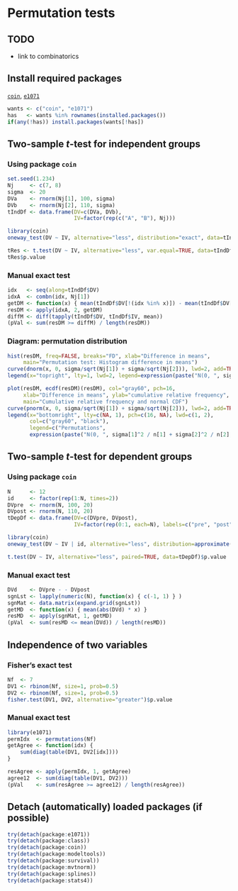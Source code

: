 Permutation tests
=========================

TODO
-------------------------

 - link to combinatorics

Install required packages
-------------------------

[`coin`](http://cran.r-project.org/package=coin), [`e1071`](http://cran.r-project.org/package=e1071)

```r
wants <- c("coin", "e1071")
has   <- wants %in% rownames(installed.packages())
if(any(!has)) install.packages(wants[!has])
```

Two-sample $t$-test for independent groups
-------------------------
    
### Using package `coin`
    
```r
set.seed(1.234)
Nj     <- c(7, 8)
sigma  <- 20
DVa    <- rnorm(Nj[1], 100, sigma)
DVb    <- rnorm(Nj[2], 110, sigma)
tIndDf <- data.frame(DV=c(DVa, DVb),
                     IV=factor(rep(c("A", "B"), Nj)))
```

```r
library(coin)
oneway_test(DV ~ IV, alternative="less", distribution="exact", data=tIndDf)
```

```r
tRes <- t.test(DV ~ IV, alternative="less", var.equal=TRUE, data=tIndDf)
tRes$p.value
```

### Manual exact test

```r
idx   <- seq(along=tIndDf$DV)
idxA  <- combn(idx, Nj[1])
getDM <- function(x) { mean(tIndDf$DV[!(idx %in% x)]) - mean(tIndDf$DV[x]) }
resDM <- apply(idxA, 2, getDM)
diffM <- diff(tapply(tIndDf$DV, tIndDf$IV, mean))
(pVal <- sum(resDM >= diffM) / length(resDM))
```

### Diagram: permutation distribution

```r
hist(resDM, freq=FALSE, breaks="FD", xlab="Difference in means",
     main="Permutation test: Histogram difference in means")
curve(dnorm(x, 0, sigma/sqrt(Nj[1]) + sigma/sqrt(Nj[2])), lwd=2, add=TRUE)
legend(x="topright", lty=1, lwd=2, legend=expression(paste("N(0, ", sigma[1]^2 / n[1] + sigma[2]^2 / n[2], ")")))
```

```r
plot(resDM, ecdf(resDM)(resDM), col="gray60", pch=16,
     xlab="Difference in means", ylab="cumulative relative frequency",
     main="Cumulative relative frequency and normal CDF")
curve(pnorm(x, 0, sigma/sqrt(Nj[1]) + sigma/sqrt(Nj[2])), lwd=2, add=TRUE)
legend(x="bottomright", lty=c(NA, 1), pch=c(16, NA), lwd=c(1, 2),
       col=c("gray60", "black"),
       legend=c("Permutations",
       expression(paste("N(0, ", sigma[1]^2 / n[1] + sigma[2]^2 / n[2], ")"))))
```

Two-sample $t$-test for dependent groups
-------------------------

### Using package `coin`

```r
N      <- 12
id     <- factor(rep(1:N, times=2))
DVpre  <- rnorm(N, 100, 20)
DVpost <- rnorm(N, 110, 20)
tDepDf <- data.frame(DV=c(DVpre, DVpost),
                     IV=factor(rep(0:1, each=N), labels=c("pre", "post")))
```

```r
library(coin)
oneway_test(DV ~ IV | id, alternative="less", distribution=approximate(B=9999), data=tDepDf)
```

```r
t.test(DV ~ IV, alternative="less", paired=TRUE, data=tDepDf)$p.value
```

### Manual exact test

```r
DVd    <- DVpre - - DVpost
sgnLst <- lapply(numeric(N), function(x) { c(-1, 1) } )
sgnMat <- data.matrix(expand.grid(sgnLst))
getMD  <- function(x) { mean(abs(DVd) * x) }
resMD  <- apply(sgnMat, 1, getMD)
(pVal  <- sum(resMD <= mean(DVd)) / length(resMD))
```

Independence of two variables
-------------------------

### Fisher's exact test
```r
Nf  <- 7
DV1 <- rbinom(Nf, size=1, prob=0.5)
DV2 <- rbinom(Nf, size=1, prob=0.5)
fisher.test(DV1, DV2, alternative="greater")$p.value
```

### Manual exact test

```r
library(e1071)
permIdx  <- permutations(Nf)
getAgree <- function(idx) {
    sum(diag(table(DV1, DV2[idx])))
}

resAgree <- apply(permIdx, 1, getAgree)
agree12  <- sum(diag(table(DV1, DV2)))
(pVal    <- sum(resAgree >= agree12) / length(resAgree))
```

Detach (automatically) loaded packages (if possible)
-------------------------

```r
try(detach(package:e1071))
try(detach(package:class))
try(detach(package:coin))
try(detach(package:modeltools))
try(detach(package:survival))
try(detach(package:mvtnorm))
try(detach(package:splines))
try(detach(package:stats4))
```

